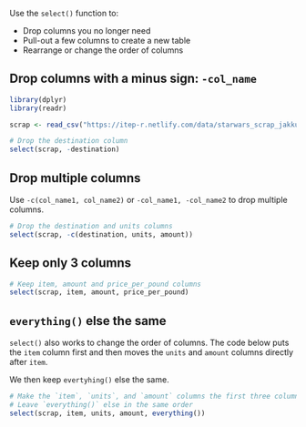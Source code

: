 
Use the `select()` function to:

- Drop columns you no longer need
- Pull-out a few columns to create a new table
- Rearrange or change the order of columns


## Drop columns with a minus sign: `-col_name` {-}
```r
library(dplyr)
library(readr)

scrap <- read_csv("https://itep-r.netlify.com/data/starwars_scrap_jakku.csv")

# Drop the destination column
select(scrap, -destination)
```


## Drop multiple columns {-}

Use `-c(col_name1, col_name2)` or `-col_name1, -col_name2` to drop multiple columns.

```r

# Drop the destination and units columns
select(scrap, -c(destination, units, amount))
```


## Keep only 3 columns {-}
```r
# Keep item, amount and price_per_pound columns
select(scrap, item, amount, price_per_pound)
```


## `everything()` else the same {-}

`select()` also works to change the order of columns. 
The code below puts the `item` column first and then moves the `units` and `amount` columns directly after `item`. 

We then keep `evertyhing()` else the same. 

```r

# Make the `item`, `units`, and `amount` columns the first three columns
# Leave `everything()` else in the same order
select(scrap, item, units, amount, everything())
```

